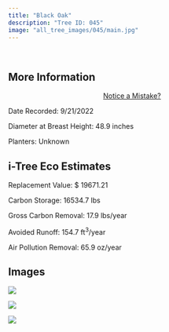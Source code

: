 ```yaml
---
title: "Black Oak"
description: "Tree ID: 045"
image: "all_tree_images/045/main.jpg"
---
```


<br>

## **More Information**
::: column-margin
<center><a class="button" href="https://forms.gle/W6f5nwYxrM33hF4f7">Notice a Mistake?</a></center>
:::


Date Recorded:  9/21/2022

Diameter at Breast Height:  48.9  inches

Planters:  Unknown

## **i-Tree Eco Estimates**


 Replacement Value: $ 19671.21

 Carbon Storage:  16534.7  lbs

 Gross Carbon Removal:  17.9  lbs/year

 Avoided Runoff:  154.7  ft<sup>3</sup>/year

 Air Pollution Removal:  65.9  oz/year

## **Images**


 ![](all_tree_images/045/IMG_6465.jpg)

 ![](all_tree_images/045/IMG_6466.jpg)

 ![](all_tree_images/045/main.jpg)
